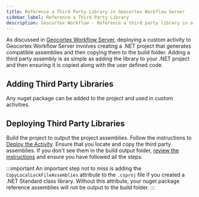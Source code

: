 ```yaml
---
title: Reference a Third Party Library in Geocortex Workflow Server
sidebar_label: Reference a Third Party Library
description: Geocortex Workflow - Reference a third party library in a Geocortex Workflow Server extension
---
```


As discussed in [Geocortex Workflow Server](sdk-server-overview.mdx#setting-up-a-geocortex-workflow-server-extension-project), deploying a custom activity to Geocortex Workflow Server involves creating a .NET project that generates compatible assemblies and then copying them to the build folder. Adding a third party assembly is as simple as adding the library to your .NET project and then ensuring it is copied along with the user defined code.

## Adding Third Party Libraries

Any nuget package can be added to the project and used in custom activities.

## Deploying Third Party Libraries

Build the project to output the project assemblies. Follow the instructions to [Deploy the Activity](sdk-server-overview.mdx#deploying-geocortex-workflow-server-activities). Ensure that you locate and copy the third party assemblies. If you don't see them in the build output folder, [review the instructions](sdk-server-overview.mdx#setting-up-a-geocortex-workflow-server-extension-project) and ensure you have followed all the steps.

:::important
An important step not to miss is adding the `CopyLocalLockFileAssemblies` attribute to the `.csproj` file if you created a .NET Standard class library. Without this attribute, your nuget package reference assemblies will not be output to the build folder.
:::
